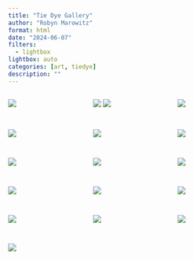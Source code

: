 ```yaml
---
title: "Tie Dye Gallery"
author: "Robyn Marowitz"
format: html
date: "2024-06-07"
filters:
  - lightbox
lightbox: auto
categories: [art, tiedye]
description: ""
---
```


::: {style="display: grid;grid-template-columns: repeat(auto-fill, minmax(150px, 1fr));grid-gap: 1em;"}

![](pink.jpeg){group="my-gallery"}

![](purple.jpeg){group="my-gallery"}
![](pat.jpeg){group="my-gallery"}

![](xdesign.jpeg){group="my-gallery"}

![](daddy.jpg){group="my-gallery"}

![](glass_animals.jpg){group="my-gallery"}

![](daft_punk.jpg){group="my-gallery"}

![](corn.jpg){group="my-gallery"}

![](circle.jpeg){group="my-gallery"}

![](heidi.jpeg){group="my-gallery"}

![](heidi_drew.JPG){group="my-gallery"}

![](ali_nikki.JPG){group="my-gallery"}

![](osuTOP.jpeg){group="my-gallery"}

![](david.jpeg){group="my-gallery"}

![](sonya.jpeg){group="my-gallery"}

![](jimbo.jpeg){group="my-gallery"}

![](mrpatterson.jpeg){group="my-gallery"}

:::
